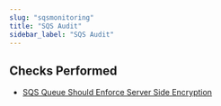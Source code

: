 ```yaml
---
slug: "sqsmonitoring"
title: "SQS Audit"
sidebar_label: "SQS Audit"
---
```


## Checks Performed

- [SQS Queue Should Enforce Server Side Encryption](sqsmonitoring/rules/queue_server_side_encryption)
